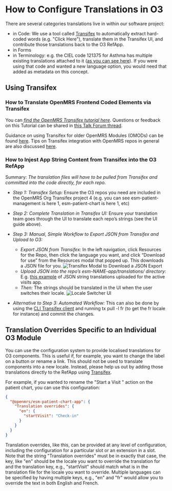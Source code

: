 # How to Configure Translations in O3

There are several categories translations live in within our software project:
* in Code: We use a tool called [Transifex](https://explore.transifex.com/openmrs/) to automatically extract hard-coded words (e.g. "Click Here"), translate them in the Transifex UI, and contribute those translations back to the O3 RefApp. 
* in Forms
* in Terminology: e.g. the CIEL code 121375 for Asthma has multiple existing translations attached to it ([as you can see here](https://app.openconceptlab.org/#/orgs/CIEL/sources/CIEL/concepts/121375/)). If you were using that code and wanted a new language option, you would need that added as metadata on this concept.

## Using Transifex
### How to Translate OpenMRS Frontend Coded Elements via Transifex
You can [*find the OpenMRS Transifex tutorial here*](https://mekom.notion.site/Translating-OpenMRS-frontend-via-Transifex-398836d729ff46d0b30232daa2c59945).
Questions or feedback on this Tutorial can be shared in [this Talk Forum thread](https://talk.openmrs.org/t/translating-openmrs-frontend-via-transifex/37490). 

Guidance on using Transifex for older OpenMRS Modules (OMODs) can be found [here](https://wiki.openmrs.org/display/docs/Maintaining+OpenMRS+Module+Translations+via+Transifex). Tips on Transifex integration with OpenMRS repos in general are also discussed [here](https://talk.openmrs.org/t/transifex-integration-with-openmrs-repositories/34557). 

### How to Injest App String Content from Transifex into the O3 RefApp
Summary: *The translation files will have to be pulled from Transifex and committed into the code directly, for each repo.*

* *Step 1: Transifex Setup:* Ensure the O3 repos you need are included in the OpenMRS Org Transifex project 4 (e.g. you can see esm-patient-management is here 1, esm-patient-chart is here 1, etc)

* *Step 2: Complete Translation in Transifex UI:* Ensure your translation team goes through the UI to translate each repo’s strings (see the UI guide above). 

* *Step 3: Manual, Simple Workflow to Export JSON from Transifex and Upload to O3:* 
  * *Export JSON from Transifex:* In the left navigation, click Resources for the Repo, then click the language you want, and click “Download for use” from the Resources modal that popped up. This downloads a JSON file for you.
<Image
  src="/transifex-download-json-export.png"
  alt="Transifex Modal to Download a JSON Export"
/>
  * *Upload JSON into the repo’s esm-NAME-app/translations/ directory:* E.g. [this example](https://github.com/openmrs/openmrs-esm-patient-management/tree/main/packages/esm-active-visits-app/translations) of JSON string translations uploaded for the active visits app.
  * *Then:* The strings should be translated in the UI when the user switches their locale. <Image
  src="/translation-locale-switcher.png"
  alt="Locale Switcher UI"
/>

* *Alternative to Step 3: Automated Workflow:* This can also be done by using the [CLI Transifex client](https://developers.transifex.com/docs/cli) and running tx pull -l fr (to get the fr locale for instance) and commit the changes.

## Translation Overrides Specific to an Individual O3 Module

You can use the configuration system to provide localised translations for O3 components. This is useful if, for example, you want to change the label on a button or rename a link. This should not be used to translate components into a new locale. Instead, please help us out by adding those translations directly to the RefApp using [Transifex](https://explore.transifex.com/openmrs/).

For example, if you wanted to rename the "Start a Visit " action on the patient chart, you can use this configuration:
```json
{
  "@openmrs/esm-patient-chart-app": {
    "Translation overrides": {
      "en": {
        "startVisit": "Check-in"
      }
    }
  }
}
```

Translation overrides, like this, can be provided at any level of configuration, including the configuration for a particular slot or an extension in a slot. Note that the string "Translation overrides" must be in exactly that case, the key, like "en" should be the locale you want to override the translation for and the translation key, e.g., "startVisit" should match what is in the translation file for the locale you want to override. Multiple languages can be specified by having multiple keys, e.g., "en" and "fr" would allow you to override the text in both English and French.
